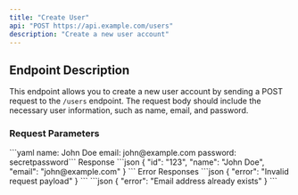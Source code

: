 ```yaml
---
title: "Create User"
api: "POST https://api.example.com/users"
description: "Create a new user account"
---
```


## Endpoint Description

This endpoint allows you to create a new user account by sending a POST request to the `/users` endpoint. The request body should include the necessary user information, such as name, email, and password.

### Request Parameters

<RequestExample>
  ```yaml name: John Doe email: john@example.com password: secretpassword```
</RequestExample>
Response
<ResponseExample>
```json
{
  "id": "123",
  "name": "John Doe",
  "email": "john@example.com"
}
```
</ResponseExample>
Error Responses
<ResponseExample status={400}>
```json
{
  "error": "Invalid request payload"
}
```
</ResponseExample>
<ResponseExample status={409}>
```json
{
  "error": "Email address already exists"
}
```
</ResponseExample>
